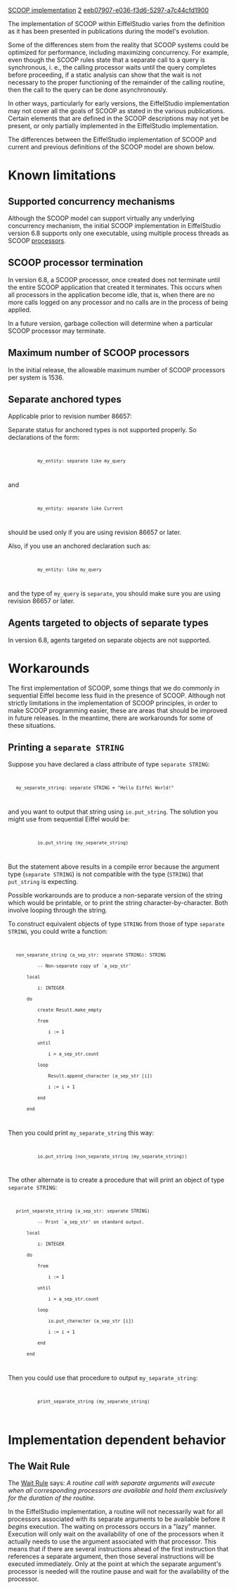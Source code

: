 [[Property:title|SCOOP implementation]]
[[Property:weight|2]]
[[Property:uuid|eeb07907-e036-f3d6-5297-a7c44cfd1900]]
{{UnderConstruction}}


The implementation of SCOOP within EiffelStudio varies from the definition as it has been presented in publications during the model's evolution. 

Some of the differences stem from the reality that SCOOP systems could be optimized for performance, including maximizing concurrency. For example, even though the SCOOP rules state that a separate call to a query is synchronous, i. e., the calling processor waits until the query completes before proceeding, if a static analysis can show that the wait is not necessary to the proper functioning of the remainder of the calling routine, then the call to the query can be done asynchronously. 

In other ways, particularly for early versions, the EiffelStudio implementation may not cover all the goals of SCOOP as stated in the various publications. Certain elements that are defined in the SCOOP descriptions may not yet be present, or only partially implemented in the EiffelStudio implementation.  

The differences between the EiffelStudio implementation of SCOOP and current and previous definitions of the SCOOP model are shown below.


=Known limitations=


==Supported concurrency mechanisms==

Although the SCOOP model can support virtually any underlying concurrency mechanism, the initial SCOOP implementation in EiffelStudio version 6.8 supports only one executable, using multiple process threads as SCOOP [[Concurrent Eiffel with SCOOP#Processors|processors]].


==SCOOP processor termination==

In version 6.8, a SCOOP processor, once created does not terminate until the entire SCOOP application that created it terminates. This occurs when all processors in the application become idle, that is, when there are no more calls logged on any processor and no calls are in the process of being applied. 

In a future version, garbage collection will determine when a particular SCOOP processor may terminate.


==Maximum number of SCOOP processors==

In the initial release, the allowable maximum number of SCOOP processors per system is 1536.


==Separate anchored types==

Applicable prior to revision number 86657: 

Separate status for anchored types is not supported properly. So declarations of the form:

<code>
            my_entity: separate like my_query
</code>
 
and

<code>
            my_entity: separate like Current
</code>

should be used only if you are using revision 86657 or later. 

Also, if you use an anchored declaration such as:

<code>
            my_entity: like my_query
</code>

and the type of <code>my_query</code> is <code>separate</code>, you should make sure you are using revision 86657 or later.


==Agents targeted to objects of separate types==

In version 6.8, agents targeted on separate objects are not supported.


=Workarounds=

The first implementation of SCOOP, some things that we do commonly in sequential Eiffel become less fluid in the presence of SCOOP. Although not strictly limitations in the implementation of SCOOP principles, in order to make SCOOP programming easier, these are areas that should be improved in future releases. In the meantime, there are workarounds for some of these situations.


==Printing a <code>separate STRING</code> ==

Suppose you have declared a class attribute of type <code>separate STRING</code>:

<code>
    my_separate_string: separate STRING = "Hello Eiffel World!"
</code>

and you want to output that string using <code>io.put_string</code>. The solution you might use from sequential Eiffel would be:

<code>
            io.put_string (my_separate_string)
</code>

But the statement above results in a compile error because the argument type (<code>separate STRING</code>) is not compatible with the type (<code>STRING</code>) that <code>put_string</code> is expecting.

Possible workarounds are to produce a non-separate version of the string which would be printable, or to print the string character-by-character. Both involve looping through the string. 

To construct equivalent objects of type <code>STRING</code> from those of type <code>separate STRING</code>, you could write a function:

<code>
    non_separate_string (a_sep_str: separate STRING): STRING
            -- Non-separate copy of `a_sep_str'
        local
            i: INTEGER
        do
            create Result.make_empty
            from
                i := 1
            until
                i > a_sep_str.count
            loop
                Result.append_character (a_sep_str [i])
                i := i + 1
            end
        end
</code>

Then you could print <code>my_separate_string</code> this way:

<code>
            io.put_string (non_separate_string (my_separate_string))
</code>

The other alternate is to create a procedure that will print an object of type <code>separate STRING</code>:

<code>
    print_separate_string (a_sep_str: separate STRING)
            -- Print `a_sep_str' on standard output.
        local
            i: INTEGER
        do
            from
                i := 1
            until
                i > a_sep_str.count
            loop
                io.put_character (a_sep_str [i])
                i := i + 1
            end
        end
</code>

Then you could use that procedure to output <code>my_separate_string</code>:

<code>
            print_separate_string (my_separate_string)
</code>


=Implementation dependent behavior=


==The Wait Rule==

The [[Concurrent Eiffel with SCOOP#Access to shared resources|Wait Rule]] says: ''A routine call with separate arguments will execute when all corresponding processors are available and hold them exclusively for the duration of the routine.''

In the EiffelStudio implementation, a routine will not necessarily wait for all processors associated with its separate arguments to be available before it ''begins'' execution. The waiting on processors occurs in a "lazy" manner. Execution will only wait on the availability of one of the processors when it actually needs to use the argument associated with that processor. This means that if there are several instructions ahead of the first instruction that references a separate argument, then those several instructions will be executed immediately. Only at the point at which the separate argument's processor is needed will the routine pause and wait for the availability of the processor.





